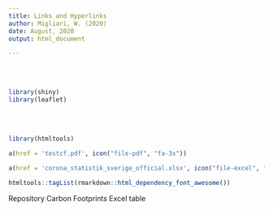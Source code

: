 ```yaml
---
title: Links and Hyperlinks
author: Migliari, W. (2020)
date: August, 2020
output: html_document

---
```

\
\
```r


library(shiny)
library(leaflet)

```
\
\
```r

library(htmltools)

a(href = 'testcf.pdf', icon("file-pdf", "fa-3x")) 

a(href = 'corona_statistik_sverige_official.xlsx', icon("file-excel", "fa-3x"))

```


```r
htmltools::tagList(rmarkdown::html_dependency_font_awesome())

```

Repository [<i class="fab fa-r-project fa-2x" style="color:lightblue;"></i>](https://rpubs.com/wemigliari) 
Carbon Footprints  [<i class="far fa-file-pdf fa-2x" style="color:red;"></i>](testcf.pdf)
Excel table  [<i class="fas fa-file-excel fa-2x" style="color:green;"></i>](corona_statistik_sverige_official.xlsx)


<div style="font-size: 24px;">
  <i class="fas fa-camera fa-xs"></i> 
  <i class="fas fa-camera fa-sm"></i>
  <i class="fas fa-camera fa-lg"></i>
  <i class="fas fa-camera fa-2x"></i>
  <i class="fas fa-camera fa-3x"></i>
  <i class="fas fa-camera fa-5x"></i>
  <i class="fas fa-camera fa-7x"></i>
  <i class="fas fa-camera fa-10x"></i>
</div>
